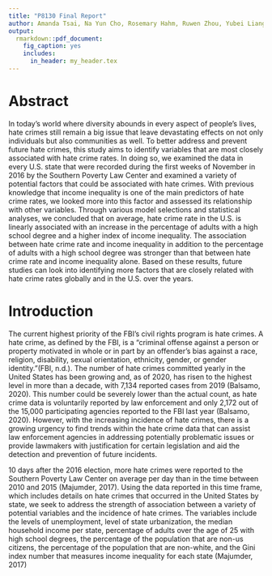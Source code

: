 ```yaml
---
title: "P8130 Final Report"
author: Amanda Tsai, Na Yun Cho, Rosemary Hahm, Ruwen Zhou, Yubei Liang
output:
  rmarkdown::pdf_document:
    fig_caption: yes        
    includes:  
      in_header: my_header.tex
---
```


# Abstract
In today's world where diversity abounds in every aspect of people’s lives, hate crimes still remain a big issue that leave devastating effects on not only individuals but also communities as well. To better address and prevent future hate crimes, this study aims to identify variables that are most closely associated with hate crime rates. In doing so, we examined the data in every U.S. state that were recorded during the first weeks of November in 2016 by the Southern Poverty Law Center and examined a variety of potential factors that could be associated with hate crimes. With previous knowledge that income inequality is one of the main predictors of hate crime rates, we looked more into this factor and assessed its relationship with other variables. Through various model selections and statistical analyses, we concluded that on average, hate crime rate in the U.S. is linearly associated with an increase in the percentage of adults with a high school degree and a higher index of income inequality. The association between hate crime rate and income inequality in addition to the percentage of adults with a high school degree was stronger than that between hate crime rate and income inequality alone. Based on these results, future studies can look into identifying more factors that are closely related with hate crime rates globally and in the U.S. over the years.  


# Introduction
The current highest priority of the FBI’s civil rights program is hate crimes. A hate crime, as defined by the FBI, is a “criminal offense against a person or property motivated in whole or in part by an offender’s bias against a race, religion, disability, sexual orientation, ethnicity, gender, or gender identity.”(FBI, n.d.). The number of hate crimes committed yearly in the United States has been growing and, as of 2020, has risen to the highest level in more than a decade, with 7,134 reported cases from 2019 (Balsamo, 2020). This number could be severely lower than the actual count, as hate crime data is voluntarily reported by law enforcement and only 2,172 out of the 15,000 participating agencies reported to the FBI last year (Balsamo, 2020). However, with the increasing incidence of hate crimes, there is a growing urgency to find trends within the hate crime data that can assist law enforcement agencies in addressing potentially problematic issues or provide lawmakers with justification for certain legislation and aid the detection and prevention of future incidents. 

10 days after the 2016 election, more hate crimes were reported to the Southern Poverty Law Center on average per day than in the time between 2010 and 2015 (Majumder, 2017). Using the data reported in this time frame, which includes details on hate crimes that occurred in the United States by state, we seek to address the strength of association between a variety of potential variables and the incidence of hate crimes. The variables include the levels of unemployment, level of state urbanization, the median household income per state, percentage of adults over the age of 25 with high school degrees, the percentage of the population that are non-us citizens, the percentage of the population that are non-white, and the Gini index number that measures income inequality for each state (Majumder, 2017)
